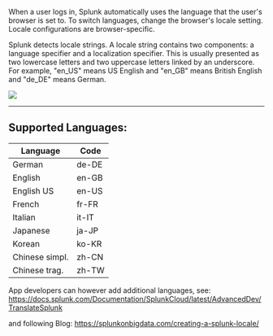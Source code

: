 
When a user logs in, Splunk automatically uses the language that the user's browser is set to. To switch languages, change the browser's locale setting. Locale configurations are browser-specific.

Splunk detects locale strings. A locale string contains two components: a language specifier and a localization specifier. This is usually presented as two lowercase letters and two uppercase letters linked by an underscore. For example, "en_US" means US English and "en_GB" means British English and "de_DE" means German.

![](/static/app/splunk4champions2/images/locale.png)

___

## Supported Languages: 

| Language | Code |
| ---- | ---- | 
| German | de-DE |
| English| en-GB |
| English US | en-US |
|French |fr-FR
|Italian |it-IT
|Japanese |ja-JP
|Korean |ko-KR
|Chinese simpl. |zh-CN
|Chinese trag. |zh-TW

App developers can however add additional languages, see: https://docs.splunk.com/Documentation/SplunkCloud/latest/AdvancedDev/TranslateSplunk

and following Blog: https://splunkonbigdata.com/creating-a-splunk-locale/
